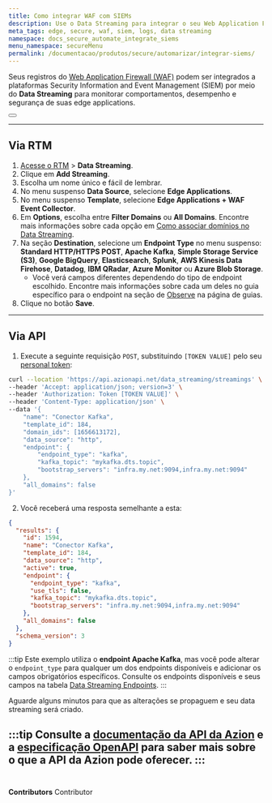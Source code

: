 ```yaml
---
title: Como integrar WAF com SIEMs
description: Use o Data Streaming para integrar o seu Web Application Firewall (WAF) com plataformas de SIEM.
meta_tags: edge, secure, waf, siem, logs, data streaming
namespace: docs_secure_automate_integrate_siems
menu_namespace: secureMenu
permalink: /documentacao/produtos/secure/automarizar/integrar-siems/
---
```



Seus registros do [Web Application Firewall (WAF)](/pt-br/documentacao/produtos/edge-firewall/web-application-firewall/) podem ser integrados a plataformas Security Information and Event Management (SIEM) por meio do **Data Streaming** para monitorar comportamentos, desempenho e segurança de suas edge applications.

<Button href="/pt-br/documentacao/produtos/data-streaming/" text="saiba mais sobre data streaming" variant="secondary"></Button>

---

## Via RTM

1. [Acesse o RTM](/pt-br/documentacao/produtos/guias/como-acessar-o-rtm/) > **Data Streaming**.
2. Clique em **Add Streaming**.
3. Escolha um nome único e fácil de lembrar.
4. No menu suspenso **Data Source**, selecione **Edge Applications**.
5. No menu suspenso **Template**, selecione **Edge Applications + WAF Event Collector**.
6. Em **Options**, escolha entre **Filter Domains** ou **All Domains**. Encontre mais informações sobre cada opção em [Como associar domínios no Data Streaming](/pt-br/documentacao/produtos/guias/data-streaming-associar-dominios/).
7. Na seção **Destination**, selecione um **Endpoint Type** no menu suspenso: **Standard HTTP/HTTPS POST**, **Apache Kafka**, **Simple Storage Service (S3)**, **Google BigQuery**, **Elasticsearch**, **Splunk**, **AWS Kinesis Data Firehose**, **Datadog**, **IBM QRadar**, **Azure Monitor** ou **Azure Blob Storage**.
    - Você verá campos diferentes dependendo do tipo de endpoint escolhido. Encontre mais informações sobre cada um deles no guia específico para o endpoint na seção de [Observe](/pt-br/documentacao/produtos/guias/#observe) na página de guias.
8. Clique no botão **Save**.

---

## Via API

1. Execute a seguinte requisição `POST`, substituindo `[TOKEN VALUE]` pelo seu [personal token](/pt-br/documentacao/produtos/guias/personal-tokens/):

```bash
curl --location 'https://api.azionapi.net/data_streaming/streamings' \
--header 'Accept: application/json; version=3' \
--header 'Authorization: Token [TOKEN VALUE]' \
--header 'Content-Type: application/json' \
--data '{
    "name": "Conector Kafka",
    "template_id": 184,
    "domain_ids": [1656613172],
    "data_source": "http",
    "endpoint": {
        "endpoint_type": "kafka",
        "kafka_topic": "mykafka.dts.topic",
        "bootstrap_servers": "infra.my.net:9094,infra.my.net:9094"
    },
    "all_domains": false
}'
```

2. Você receberá uma resposta semelhante a esta:

```json
{
  "results": {
    "id": 1594,
    "name": "Conector Kafka",
    "template_id": 184,
    "data_source": "http",
    "active": true,
    "endpoint": {
      "endpoint_type": "kafka",
      "use_tls": false,
      "kafka_topic": "mykafka.dts.topic",
      "bootstrap_servers": "infra.my.net:9094,infra.my.net:9094"
    },
    "all_domains": false
  },
  "schema_version": 3
}
```

:::tip
Este exemplo utiliza o **endpoint Apache Kafka**, mas você pode alterar o `endpoint_type` para qualquer um dos endpoints disponíveis e adicionar os campos obrigatórios específicos. Consulte os endpoints disponíveis e seus campos na tabela [Data Streaming Endpoints](https://api.azion.com/#b9aac0c7-173a-462b-87f6-a18d6558d3e5).
:::

Aguarde alguns minutos para que as alterações se propaguem e seu data streaming será criado.

:::tip
Consulte a [documentação da API da Azion](https://api.azion.com/) e a [especificação OpenAPI](https://github.com/aziontech/azionapi-openapi/) para saber mais sobre o que a API da Azion pode oferecer.
:::
<br /><br />
---

**Contributors** <ContributorList>Contributor</ContributorList>
